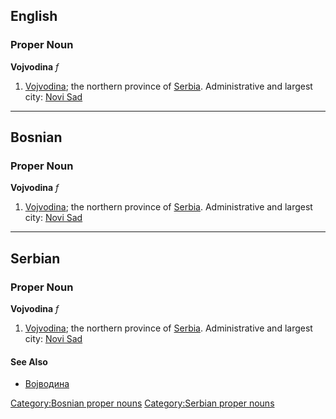 ==English==
===Proper Noun===
'''Vojvodina''' ''f''
#[[Vojvodina]]; the northern province of [[Serbia]].  Administrative and largest city:  [[Novi Sad]]
----
==Bosnian==
===Proper Noun===
'''Vojvodina''' ''f''
#[[Vojvodina]]; the northern province of [[Serbia]].  Administrative and largest city:  [[Novi Sad]]
[[Category:Bosnian proper nouns]]
----
==Serbian==
===Proper Noun===
'''Vojvodina''' ''f''
#[[Vojvodina]]; the northern province of [[Serbia]].  Administrative and largest city:  [[Novi Sad]]
====See Also====
*[[Војводина]]
[[Category:Serbian proper nouns]]
